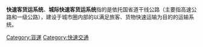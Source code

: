 {{expand|time=2011-11-27T13:00:22+00:00}}
{{unreferenced|time=2011-11-27T13:00:22+00:00}}
'''快速客货运系统'''、'''城际快速客货运系统'''指的是依托国省道干线公路（主要指高速公路和一级公路），建设于城市圈内部的以满足旅客、货物快速运输为目的的运输系统。

[[Category:貨運|Category:貨運]]
[[Category:快速交通|Category:快速交通]]